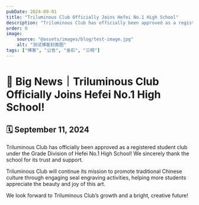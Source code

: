 ```yaml
---
pubDate: 2024-09-01
title: "Triluminous Club Officially Joins Hefei No.1 High School"
description: "Triluminous Club has officially been approved as a registered student club under the Grade Division of Hefei No.1 High School!"
order: 0
image:
    source: "@assets/images/blog/test-image.jpg"
    alt: "测试博客封面图"
tags: ["博客", "公告", "金石", "三明"]
---
```


# 🎉 Big News｜Triluminous Club Officially Joins Hefei No.1 High School!

## 🗓️ September 11, 2024  
Triluminous Club has officially been approved as a registered student club under the Grade Division of Hefei No.1 High School! We sincerely thank the school for its trust and support.

Triluminous Club will continue its mission to promote traditional Chinese culture through engaging seal engraving activities, helping more students appreciate the beauty and joy of this art.

We look forward to Triluminous Club’s growth and a bright, creative future!